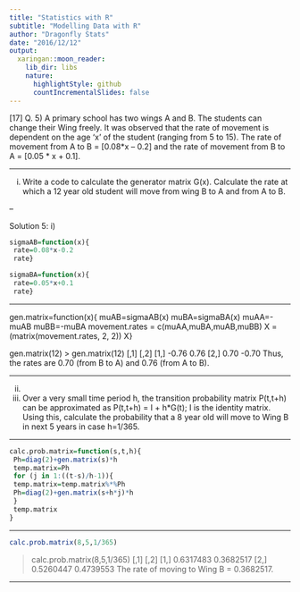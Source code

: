 ```yaml
---
title: "Statistics with R"
subtitle: "Modelling Data with R"
author: "Dragonfly Stats"
date: "2016/12/12"
output:
  xaringan::moon_reader:
    lib_dir: libs
    nature:
      highlightStyle: github
      countIncrementalSlides: false
---
```


[17]
Q. 5) A primary school has two wings A and B. The students can change their Wing freely. It was 
observed that the rate of movement is dependent on the age ‘x’ of the student (ranging from 
5 to 15). The rate of movement from A to B = [0.08*x – 0.2] and the rate of movement from 
B to A = [0.05 * x + 0.1]. 

---

i) Write a code to calculate the generator matrix G(x). Calculate the rate at which a 12 
year old student will move from wing B to A and from A to B. 


--

Solution 5: 
i)
```r
sigmaAB=function(x){ 
 rate=0.08*x-0.2
 rate} 
```

```r
sigmaBA=function(x){ 
 rate=0.05*x+0.1 
 rate} 
``` 

---

gen.matrix=function(x){ 
 muAB=sigmaAB(x) 
 muBA=sigmaBA(x) 
 muAA=-muAB 
 muBB=-muBA 
 movement.rates = c(muAA,muBA,muAB,muBB) 
 X =(matrix(movement.rates, 2, 2)) 
 X} 
 
gen.matrix(12) 
> gen.matrix(12) 
 [,1] [,2] 
[1,] -0.76 0.76 
[2,] 0.70 -0.70 
Thus, the rates are 0.70 (from B to A) and 0.76 (from A to B). 

---

ii)
ii) Over a very small time period h, the transition probability matrix P(t,t+h) can be 
approximated as P(t,t+h) = I + h*G(t); I is the identity matrix. Using this, calculate the 
probability that a 8 year old will move to Wing B in next 5 years in case h=1/365. 

---

```r
calc.prob.matrix=function(s,t,h){ 
 Ph=diag(2)+gen.matrix(s)*h 
 temp.matrix=Ph 
 for (j in 1:((t-s)/h-1)){ 
 temp.matrix=temp.matrix%*%Ph 
 Ph=diag(2)+gen.matrix(s+h*j)*h 
 } 
 temp.matrix 
} 
```

---

```r
calc.prob.matrix(8,5,1/365) 
```
> calc.prob.matrix(8,5,1/365) 
 [,1] [,2] 
[1,] 0.6317483 0.3682517 
[2,] 0.5260447 0.4739553 
The rate of moving to Wing B = 0.3682517. 

---